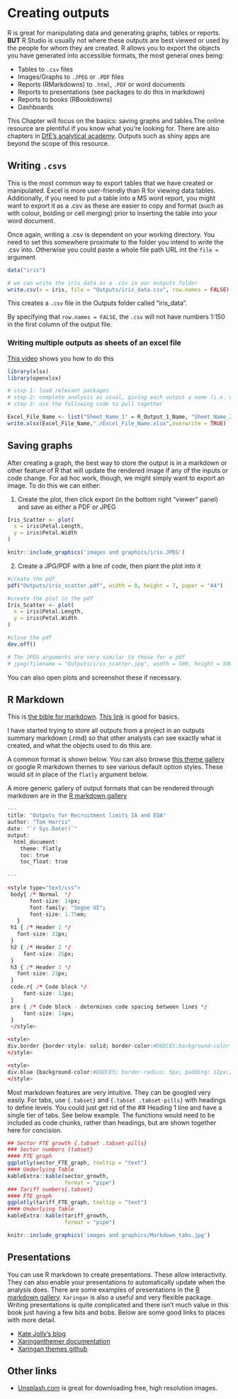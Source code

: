 # Creating outputs

R is great for manipulating data and generating graphs, tables or reports. **BUT** R Studio is usually not where these outputs are best viewed or used by the people for whom they are created. 
R allows you to export the objects you have generated into accessible formats, the most general ones being:

* Tables to `.csv` files
* Images/Graphs to `.JPEG` or `.PDF` files
* Reports (RMarkdowns) to `.html`, `.PDF` or word documents
* Reports to presentations (see packages to do this in markdown)
* Reports to books (RBookdowns)
* Dashboards

This Chapter will focus on the basics: saving graphs and tables.The online resource are plentiful if you know what you're looking for. There are also chapters in [DfE's analytical academy](https://trello.com/b/QdDx3VmA/analytics-academy-an-r-training-course). Outputs such as shiny apps are beyond the scope of this resource.


## Writing `.csvs`

This is the most common way to export tables that we have created or manipulated. Excel is more user-friendly than R for viewing data tables. 
Additionally, if you need to put a table into a MS word report, you might want to export it as a .csv as these are easier to copy and format (such as with colour, bolding or cell merging) prior to inserting the table into your word document.

Once again, writing a .csv is dependent on your working directory. You need to set this somewhere proximate to the folder you intend to write the .csv into. Otherwise you could paste a whole file path URL int the `file =` argument
```r
data("iris")

# we can write the iris data as a .csv in our outputs folder
write.csv(x = iris, file = "Outputs/iris_data.csv", row.names = FALSE)
```
This creates a `.csv` file in the Outputs folder called "iris_data".

By specifying that `row.names = FALSE`, the `.csv` will not have numbers 1:150 in the first column of the output file.

### Writing multiple outputs as sheets of an excel file

[This video](https://www.youtube.com/watch?v=E0SLvyLYvoE) shows you how to do this


```r
library(xlsx)
library(openxlsx)

# step 1: load relevant packages
# step 2: complete analysis as usual, giving each output a name (i.e. using R_Output_1_Name <- )
# step 3: use the following code to pull together 

Excel_File_Name <- list("Sheet_Name_1" = R_Output_1_Name, "Sheet_Name_2" = R_Output_2_Name)
write.xlsx(Excel_File_Name,"./Excel_File_Name.xlsx",overwrite = TRUE)

```

## Saving graphs

After creating a graph, the best way to store the output is in a markdown or other feature of R that will update the rendered image if any of the inputs or code change. For ad hoc work, though, we might simply want to export an image. To do this we can either:

1. Create the plot, then click export (in the bottom right "viewer" panel) and save as either a PDF or JPEG 

```r
Iris_Scatter <- plot(
  x = iris$Petal.Length,
  y = iris$Petal.Width
) 
```
```r
knitr::include_graphics('images and graphics/iris.JPEG')
```


2. Create a JPG/PDF with a line of code, then plant the plot into it 
```r
#create the pdf
pdf("Outputs/iris_scatter.pdf", width = 8, height = 7, paper = "A4") 

#create the plot in the pdf
Iris_Scatter <- plot(
  x = iris$Petal.Length,
  y = iris$Petal.Width
) 

#close the pdf
dev.off()

# The JPEG arguments are very similar to those for a pdf
# jpeg(filename = "Outputs/iris_scatter.jpg", width = 500, height = 500)

```

You can also open plots and screenshot these if necessary.


## R Markdown

This is [the bible for markdown](https://matt-dray.github.io/knitting-club/). [This link](https://ourcodingclub.github.io/tutorials/rmarkdown/) is good for basics.

I have started trying to store all outputs from a project in an outputs summary markdown (.rmd) so that other analysts can see exactly what is created, and what the objects used to do this are. 

A common format is shown below. You can also browse [this theme gallery](https://www.datadreaming.org/post/r-markdown-theme-gallery/) or google R markdown themes to see various default option styles. These would sit in place of the `flatly` argument below.

A more generic gallery of output formats that can be rendered through markdown are in the [R markdown gallery](https://rmarkdown.rstudio.com/gallery.html)

```r
---
title: "Outputs for Recruitment limits IA and EQA"
author: "Tom Harris"
date: "`r Sys.Date()`"
output: 
  html_document:
    theme: flatly
    toc: true
    toc_float: true
    
---

<style type="text/css">
 body{ /* Normal  */
       font-size: 14px;
       font-family: "Segoe UI";
       font-size: 1.75em;
   }
 h1 { /* Header 1 */
   font-size: 31px;
 }
 h2 { /* Header 2 */
     font-size: 25px;
 }
 h3 { /* Header 3 */
   font-size: 21px;
 }
 code.r{ /* Code block */
     font-size: 12px;
 }
 pre { /* Code block - determines code spacing between lines */
     font-size: 14px;
 }
 </style>

<style>
div.border {border-style: solid; border-color:#D6DCE5;background-color: white; text-align: center; border-radius: 5px; padding: 10px;}
</style>

<style>
div.blue {background-color:#D6DCE5; border-radius: 5px; padding: 12px;}
</style>

```

Most markdown features are very intuitive. They can be googled very easily. For tabs, use `{.tabset}` and `{.tabset .tabset-pills}` with headings to define levels. You could just get rid of the ## Heading 1 line and have a single tier of tabs. See below example. The functions would need to be included as code chunks, rather than headings, but are shown together here for concision. 

```r
## Sector FTE growth {.tabset .tabset-pills}
### Sector numbers {tabset}
#### FTE graph
ggplotly(sector_FTE_graph, tooltip = "text")
#### Underlying Table
kableExtra::kable(sector_growth,
                  format = "pipe")
### Tariff numbers{.tabset}
#### FTE graph 
ggplotly(tariff_FTE_graph, tooltip = "text")
#### Underlying Table
kableExtra::kable(tariff_growth,
                  format = "pipe")
```

```r
knitr::include_graphics('images and graphics/Markdown_tabs.jpg')
```

## Presentations

You can use R markdown to create presentations. These allow interactivity. They can also enable your presentations to automatically update when the analysis does. 
There are some examples of presentations in the [R markdown gallery](https://rmarkdown.rstudio.com/gallery.html). `Xaringan` is also a useful and very flexible package. Writing presentations is quite complicated and there isn't much value in this book just having a few bits and bobs. Below are some good links to places with more detail.

* [Kate Jolly's blog](https://www.katiejolly.io/blog/2021-03-16/designing-slides)
* [Xaringanthemer documentation](https://cran.r-project.org/web/packages/xaringanthemer/xaringanthemer.pdf)
* [Xaringan themes github](https://github.com/yihui/xaringan/wiki/Themes)


## Other links

* [Unsplash.com](https://unsplash.com/) is great for downloading free, high resolution images.

